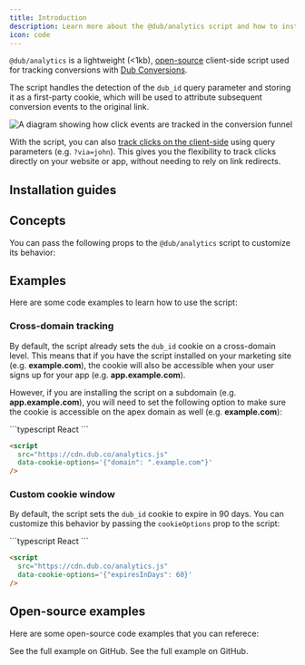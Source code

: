 ```yaml
---
title: Introduction
description: Learn more about the @dub/analytics script and how to install it.
icon: code
---
```



`@dub/analytics` is a lightweight (\<1kb), [open-source](https://github.com/dubinc/analytics) client-side script used for tracking conversions with [Dub Conversions](https://dub.co/help/article/dub-conversions).

The script handles the detection of the `dub_id` query parameter and storing it as a first-party cookie, which will be used to attribute subsequent conversion events to the original link.

<Frame>
  <img
    className="rounded-lg border border-gray-100"
    src="https://assets.dub.co/help/conversion-click-event.png"
    alt="A diagram showing how click events are tracked in the conversion funnel"
  />
</Frame>

With the script, you can also [track clicks on the client-side](/conversions/clicks/introduction#client-side-click-tracking) using query parameters (e.g. `?via=john`). This gives you the flexibility to track clicks directly on your website or app, without needing to rely on link redirects.

## Installation guides

<DubClientInstall />

## Concepts

You can pass the following props to the `@dub/analytics` script to customize its behavior:

<DubAnalyticsParams />

## Examples

Here are some code examples to learn how to use the script:

### Cross-domain tracking

By default, the script already sets the `dub_id` cookie on a cross-domain level. This means that if you have the script installed on your marketing site (e.g. **example.com**), the cookie will also be accessible when your user signs up for your app (e.g. **app.example.com**).

However, if you are installing the script on a subdomain (e.g. **app.example.com**), you will need to set the following option to make sure the cookie is accessible on the apex domain as well (e.g. **example.com**):

<CodeGroup>
```typescript React
<DubAnalytics
  cookieOptions={{
    domain: ".example.com",
  }}
/>
```

```html Other
<script
  src="https://cdn.dub.co/analytics.js"
  data-cookie-options='{"domain": ".example.com"}'
/>
```

</CodeGroup>

### Custom cookie window

By default, the script sets the `dub_id` cookie to expire in 90 days. You can customize this behavior by passing the `cookieOptions` prop to the script:

<CodeGroup>
```typescript React
<DubAnalytics
  cookieOptions={{
    expiresInDays: 60, // setting the cookie to expire in 60 days
  }}
/>
```

```html Other
<script
  src="https://cdn.dub.co/analytics.js"
  data-cookie-options='{"expiresInDays": 60}'
/>
```

</CodeGroup>

## Open-source examples

Here are some open-source code examples that you can referece:

<CardGroup cols={2}>
  <Card
    title="Dub Analytics with Client-side Click Tracking + Reverse Proxy"
    icon="github"
    href="https://github.com/dubinc/analytics/tree/main/apps/nextjs-reverse-proxy"
    color="#333333"
  >
    See the full example on GitHub.
  </Card>
  <Card
    title="Dub Analytics with Geolocation"
    icon="github"
    href="https://github.com/dubinc/analytics/tree/main/apps/nextjs-geolocation-script"
    color="#333333"
  >
    See the full example on GitHub.
  </Card>
</CardGroup>
